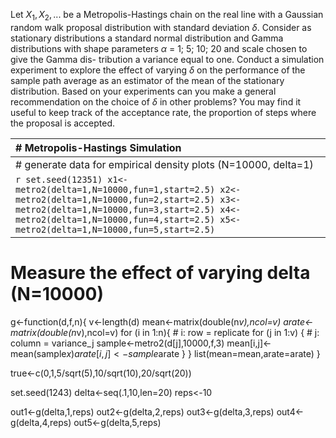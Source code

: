 Let $X_1,X_2, ...$ be a Metropolis-Hastings chain on the real line with a Gaussian
random walk proposal distribution with standard deviation $\delta$. Consider as 
stationary distributions a standard normal distribution and Gamma distributions
with shape parameters $\alpha$ = 1; 5; 10; 20 and scale chosen to give the Gamma dis-
tribution a variance equal to one. Conduct a simulation experiment to explore
the effect of varying $\delta$ on the performance of the sample path average as an 
estimator of the mean of the stationary distribution. Based on your experiments
can you make a general recommendation on the choice of $\delta$ in other problems?
You may find it useful to keep track of the acceptance rate, the proportion of
steps where the proposal is accepted.

--------------------------------------------------------------------------
# Metropolis-Hastings Simulation

```r
metro2<-function(delta=1,N=1000,fun=1,start=0){
  # delta is standard deviation of normal random walk
  # N is the number of iterations
  # fun is the density function we wish to simulate
  # start is the starting point
  
  if (fun==1) lnR <- function(alpha,beta,newX,X) .5*(X^2-newX^2)
         else lnR <- function(alpha,beta,newX,X) alpha * (log(newX) - log(X))
                                                 - 1/beta * (newX - X)

  if (fun==2) {alpha = 1; beta = sqrt(1)} # true mean = 1
  if (fun==3) {alpha = 5; beta = sqrt(1/5)} # true mean = 2.236068
  if (fun==4) {alpha = 10; beta = sqrt(1/10)} # true mean = 3.162278
  if (fun==5) {alpha = 20; beta = sqrt(1/20)} # true mean = 4.472136

  out <- double(N)
  if (fun==1) X <- start else X <- exp(start)
  out[1] <- X
  accept <- 0
  
  for(i in 2:N){
    if (fun==1) newX <- rnorm(1,mean=X,sd=delta)
      else newX <- exp(rnorm(1,mean=log(X),sd=delta))

    logRatio <- lnR(alpha,beta,newX,X)
    
    if(is.finite(logRatio) && log(runif(1)) < logRatio) {
      X<-newX
      accept<-accept+1
    }
  out[i]<-X
  }

list(x=out,arate=accept/N)

}
```
------------------------------------------------------------------------------
# generate data for empirical density plots (N=10000, delta=1)

```r
set.seed(12351)
  x1<-metro2(delta=1,N=10000,fun=1,start=2.5)
  x2<-metro2(delta=1,N=10000,fun=2,start=2.5)
  x3<-metro2(delta=1,N=10000,fun=3,start=2.5)
  x4<-metro2(delta=1,N=10000,fun=4,start=2.5)
  x5<-metro2(delta=1,N=10000,fun=5,start=2.5)
```

------------------------------------------------------------------------------
# Measure the effect of varying delta (N=10000)

g<-function(d,f,n){
  v<-length(d)
  mean<-matrix(double(n*v),ncol=v)
  arate<-matrix(double(n*v),ncol=v)
  for (i in 1:n){       # i: row = replicate
    for (j in 1:v) {    # j: column = variance_j
      sample<-metro2(d[j],10000,f,3)
      mean[i,j]<-mean(sample$x)
      arate[i,j]<-sample$arate
    }
  }
list(mean=mean,arate=arate)
}

true<-c(0,1,5/sqrt(5),10/sqrt(10),20/sqrt(20))

set.seed(1243)
delta<-seq(.1,10,len=20)
reps<-10

out1<-g(delta,1,reps)
out2<-g(delta,2,reps)
out3<-g(delta,3,reps)
out4<-g(delta,4,reps)
out5<-g(delta,5,reps)

